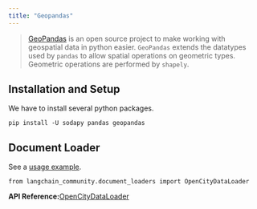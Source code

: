 ```yaml
---
title: "Geopandas"
---
```


> [GeoPandas](https://geopandas.org/) is an open source project to make working with geospatial data in python easier. `GeoPandas` extends the datatypes used by `pandas` to allow spatial operations on geometric types. Geometric operations are performed by `shapely`.

## Installation and Setup

We have to install several python packages.

```
pip install -U sodapy pandas geopandas
```

## Document Loader

See a [usage example](/oss/integrations/document_loaders/geopandas).

```
from langchain_community.document_loaders import OpenCityDataLoader
```

**API Reference:**[OpenCityDataLoader](https://python.langchain.com/api_reference/community/document_loaders/langchain_community.document_loaders.open_city_data.OpenCityDataLoader.html)
